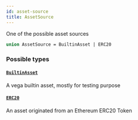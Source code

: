 ```yaml
---
id: asset-source
title: AssetSource
---
```


One of the possible asset sources

```graphql
union AssetSource = BuiltinAsset | ERC20
```

### Possible types

#### [`BuiltinAsset`](/graphql/objects/builtin-asset)

A vega builtin asset, mostly for testing purpose

#### [`ERC20`](/graphql/objects/erc-20)

An asset originated from an Ethereum ERC20 Token
